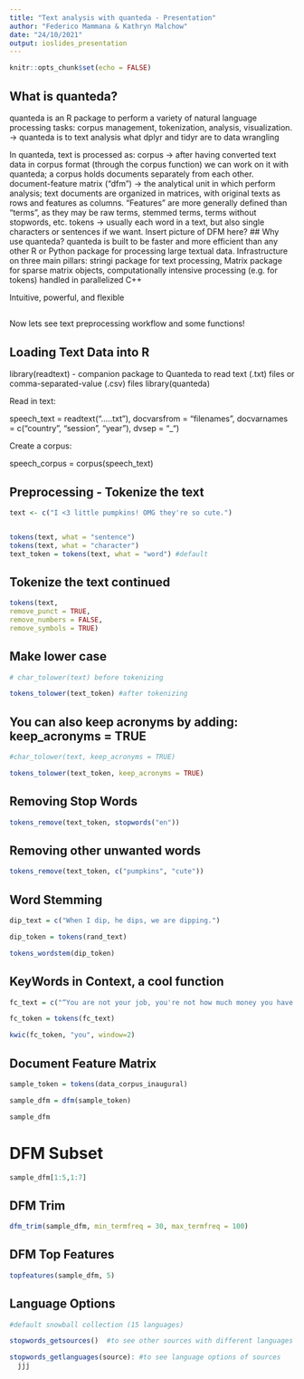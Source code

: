 ```yaml
---
title: "Text analysis with quanteda - Presentation"
author: "Federico Mammana & Kathryn Malchow"
date: "24/10/2021"
output: ioslides_presentation
---
```


```r
knitr::opts_chunk$set(echo = FALSE)
```

## What is quanteda?
quanteda is an R package to perform a variety of natural language processing tasks: corpus management, tokenization, analysis, visualization.
→ quanteda is to text analysis what dplyr and tidyr are to data wrangling

In quanteda, text is processed as:
corpus → after having converted text data in corpus format (through the corpus function) we can work on it with quanteda; a corpus holds documents separately from each other.
document-feature matrix (“dfm”) → the analytical unit in which perform analysis; text documents are organized in matrices, with original texts as rows and features as columns. “Features” are more generally defined than “terms”, as they may be raw terms, stemmed terms, terms without stopwords, etc.
tokens → usually each word in a text, but also single characters or sentences if we want.
Insert picture of DFM here?
## Why use quanteda?
quanteda is built to be faster and more efficient than any other R or Python package for processing large textual data. Infrastructure on three main pillars:
stringi package for text processing,
Matrix package for sparse matrix objects,
computationally intensive processing (e.g. for tokens) handled in parallelized C++

Intuitive, powerful, and flexible


## 

Now lets see text preprocessing workflow and some functions!

## Loading Text Data into R

library(readtext) - companion package to Quanteda to read text (.txt) files or comma-separated-value (.csv) files
library(quanteda)

Read in text:

speech_text = readtext(".....txt"),
  docvarsfrom = "filenames",
  docvarnames = c("country", "session", "year"),
  dvsep = "_")


Create a corpus:

speech_corpus = corpus(speech_text)


## Preprocessing - Tokenize the text

```r
text <- c("I <3 little pumpkins! OMG they're so cute.")


tokens(text, what = "sentence")
tokens(text, what = "character")
text_token = tokens(text, what = "word") #default
```
## Tokenize the text continued

```r
tokens(text,
remove_punct = TRUE,
remove_numbers = FALSE,
remove_symbols = TRUE)
```


##  Make lower case

```r
# char_tolower(text) before tokenizing

tokens_tolower(text_token) #after tokenizing
```
## You can also keep acronyms by adding: keep_acronyms = TRUE

```r
#char_tolower(text, keep_acronyms = TRUE)

tokens_tolower(text_token, keep_acronyms = TRUE)
```
## Removing Stop Words

```r
tokens_remove(text_token, stopwords("en"))

```
## Removing other unwanted words

```r
tokens_remove(text_token, c("pumpkins", "cute"))
```
## Word Stemming

```r

dip_text = c("When I dip, he dips, we are dipping.")

dip_token = tokens(rand_text)

tokens_wordstem(dip_token)
```
## KeyWords in Context, a cool function

```r
fc_text = c("“You are not your job, you're not how much money you have in the bank. You are not the car you drive. You're not the contents of your wallet. You are not your fucking khakis. You are all singing, all dancing crap of the world.")

fc_token = tokens(fc_text)

kwic(fc_token, "you", window=2)

```
## Document Feature Matrix

```r
sample_token = tokens(data_corpus_inaugural)

sample_dfm = dfm(sample_token)

sample_dfm
```

# DFM Subset

```r

sample_dfm[1:5,1:7]

```

## DFM Trim
```r
dfm_trim(sample_dfm, min_termfreq = 30, max_termfreq = 100)
```
## DFM Top Features

```r

topfeatures(sample_dfm, 5)
```
## Language Options

```r
#default snowball collection (15 languages) 

stopwords_getsources()  #to see other sources with different languages 

stopwords_getlanguages(source): #to see language options of sources
  jjj
```

